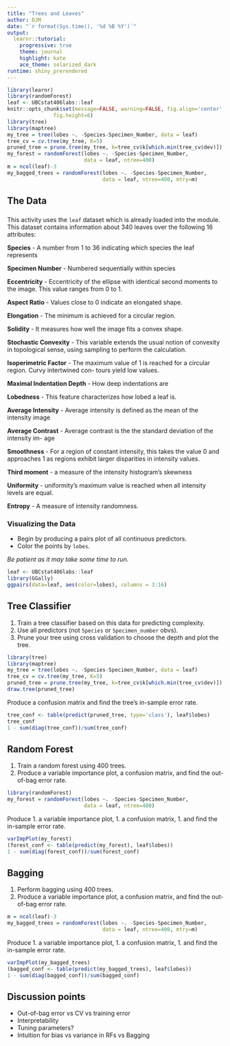 ```yaml
---
title: "Trees and Leaves"
author: DJM
date: "`r format(Sys.time(), '%d %B %Y')`"
output: 
  learnr::tutorial:
    progressive: true
    theme: journal
    highlight: kate
    ace_theme: solarized_dark
runtime: shiny_prerendered
---
```


<!--
Derived from IU Stat 432 ic12.Rmd
css: "/css/tutorials.css"
-->

```r
library(learnr)
library(randomForest)
leaf <- UBCstat406labs::leaf
knitr::opts_chunk$set(message=FALSE, warning=FALSE, fig.align='center',fig.width=10,
               fig.height=6)
library(tree)
library(maptree)
my_tree = tree(lobes ~. -Species-Specimen_Number, data = leaf)
tree_cv = cv.tree(my_tree, K=5)
pruned_tree = prune.tree(my_tree, k=tree_cv$k[which.min(tree_cv$dev)])
my_forest = randomForest(lobes ~. -Species-Specimen_Number, 
                         data = leaf, ntree=400)
m = ncol(leaf)-3
my_bagged_trees = randomForest(lobes ~. -Species-Specimen_Number, 
                               data = leaf, ntree=400, mtry=m)
```


## The Data

###

This activity uses the `leaf` dataset which is already loaded into the module.  This dataset contains information about 340 leaves over the following 16 attributes:

**Species** - A number from 1 to 36 indicating which species the leaf represents

**Specimen Number** - Numbered sequentially within species

**Eccentricity** - Eccentricity of the ellipse with identical second moments to the image. This value ranges from 0 to 1.

**Aspect Ratio** - Values close to 0 indicate an elongated shape.

**Elongation** - The minimum is achieved for a circular region.

**Solidity** - It measures how well the image fits a convex shape.

**Stochastic Convexity** - This variable extends the usual notion of convexity in topological sense, using sampling to perform the calculation.

**Isoperimetric Factor** - The maximum value of 1 is reached for a circular region. Curvy intertwined con- tours yield low values.

**Maximal Indentation Depth** - How deep indentations are

**Lobedness** - This feature characterizes how lobed a leaf is.

**Average Intensity** - Average intensity is defined as the mean of the intensity image

**Average Contrast** - Average contrast is the the standard deviation of the intensity im- age

**Smoothness** - For a region of constant intensity, this takes the value 0 and approaches 1 as regions exhibit larger disparities in intensity values.

**Third moment** - a measure of the intensity histogram’s skewness

**Uniformity** - uniformity’s maximum value is reached when all intensity levels are equal.

**Entropy** - A measure of intensity randomness.

### Visualizing the Data

* Begin by producing a pairs plot of all continuous predictors. 
* Color the points by `lobes`. 

_Be patient as it may take some time to run._

```r
leaf <- UBCstat406labs::leaf
library(GGally)
ggpairs(data=leaf, aes(color=lobes), columns = 3:16)
```


## Tree Classifier

1. Train a tree classifier based on this data for predicting complexity. 
1. Use all predictors (not `Species` or `Specimen_number` obvs). 
1. Prune your tree using cross validation to choose the depth and plot the tree.

```r
library(tree)
library(maptree)
my_tree = tree(lobes ~. -Species-Specimen_Number, data = leaf)
tree_cv = cv.tree(my_tree, K=5)
pruned_tree = prune.tree(my_tree, k=tree_cv$k[which.min(tree_cv$dev)])
draw.tree(pruned_tree)
```

Produce a confusion matrix and find the tree's in-sample error rate.

```r
tree_conf <- table(predict(pruned_tree, type='class'), leaf$lobes)
tree_conf
1 - sum(diag(tree_conf))/sum(tree_conf)
```

## Random Forest

1. Train a random forest using 400 trees. 
1. Produce a variable importance plot, a confusion matrix, and find the out-of-bag error rate.

```r
library(randomForest)
my_forest = randomForest(lobes ~. -Species-Specimen_Number, 
                         data = leaf, ntree=400)
```


Produce 
1. a variable importance plot, 
1. a confusion matrix, 
1. and find the in-sample error rate.

```r
varImpPlot(my_forest)
(forest_conf <- table(predict(my_forest), leaf$lobes))
1 - sum(diag(forest_conf))/sum(forest_conf)
```

## Bagging

1. Perform bagging using 400 trees. 
1. Produce a variable importance plot, a confusion matrix, and find the out-of-bag error rate.

```r
m = ncol(leaf)-3
my_bagged_trees = randomForest(lobes ~. -Species-Specimen_Number, 
                               data = leaf, ntree=400, mtry=m)
```


Produce 
1. a variable importance plot, 
1. a confusion matrix, 
1. and find the in-sample error rate.

```r
varImpPlot(my_bagged_trees)
(bagged_conf <- table(predict(my_bagged_trees), leaf$lobes))
1 - sum(diag(bagged_conf))/sum(bagged_conf)
```


## Discussion points

* Out-of-bag error vs CV vs training error
* Interpretability
* Tuning parameters?
* Intuition for bias vs variance in RFs vs Bagging



